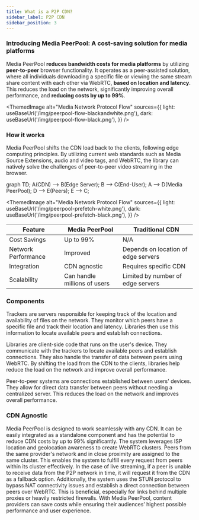```yaml
---
title: What is a P2P CDN?
sidebar_label: P2P CDN
sidebar_position: 3
---
```




### Introducing Media PeerPool: A cost-saving solution for media platforms

Media PeerPool **reduces bandwidth costs for media platforms** by utilizing **peer-to-peer** browser functionality. It operates as a peer-assisted solution, where all individuals downloading a specific file or viewing the same stream share content with each other via WebRTC, **based on location and latency**. This reduces the load on the network, significantly improving overall performance, and **reducing costs by up to 99%**.

<ThemedImage
  alt="Media Network Protocol Flow"
  sources={{
    light: useBaseUrl('/img/peerpool-flow-blackandwhite.png'),
    dark: useBaseUrl('/img/peerpool-flow-black.png'),
  }}
/>

### How it works

Media PeerPool shifts the CDN load back to the clients, following edge computing principles. By utilizing current web standards such as Media Source Extensions, audio and video tags, and WebRTC, the library can natively solve the challenges of peer-to-peer video streaming in the browser.

graph TD;
    A(CDN) --> B(Edge Server);
    B --> C(End-User);
    A --> D(Media PeerPool);
    D --> E(Peers);
    E --> C;

<ThemedImage
  alt="Media Network Protocol Flow"
  sources={{
    light: useBaseUrl('/img/peerpool-prefetch-white.png'),
    dark: useBaseUrl('/img/peerpool-prefetch-black.png'),
  }}
/>

| Feature | Media PeerPool | Traditional CDN |
| --- | --- | --- |
| Cost Savings | Up to 99% | N/A |
| Network Performance | Improved | Depends on location of edge servers |
| Integration | CDN agnostic | Requires specific CDN |
| Scalability | Can handle millions of users | Limited by number of edge servers |

### Components

Trackers are servers responsible for keeping track of the location and availability of files on the network. They monitor which peers have a specific file and track their location and latency. Libraries then use this information to locate available peers and establish connections.

Libraries are client-side code that runs on the user's device. They communicate with the trackers to locate available peers and establish connections. They also handle the transfer of data between peers using WebRTC. By shifting the load from the CDN to the clients, libraries help reduce the load on the network and improve overall performance.

Peer-to-peer systems are connections established between users' devices. They allow for direct data transfer between peers without needing a centralized server. This reduces the load on the network and improves overall performance.

### CDN Agnostic

Media PeerPool is designed to work seamlessly with any CDN. It can be easily integrated as a standalone component and has the potential to reduce CDN costs by up to 99% significantly. The system leverages ISP location and geolocation awareness to create WebRTC clusters. Peers from the same provider's network and in close proximity are assigned to the same cluster. This enables the system to fulfill every request from peers within its cluster effectively. In the case of live streaming, if a peer is unable to receive data from the P2P network in time, it will request it from the CDN as a fallback option. Additionally, the system uses the STUN protocol to bypass NAT connectivity issues and establish a direct connection between peers over WebRTC. This is beneficial, especially for links behind multiple proxies or heavily restricted firewalls. With Media PeerPool, content providers can save costs while ensuring their audiences’ highest possible performance and user experience.